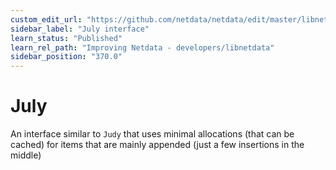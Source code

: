 ```yaml
---
custom_edit_url: "https://github.com/netdata/netdata/edit/master/libnetdata/july/README.md"
sidebar_label: "July interface"
learn_status: "Published"
learn_rel_path: "Improving Netdata - developers/libnetdata"
sidebar_position: "370.0"
---
```




# July

An interface similar to `Judy` that uses minimal allocations (that can be cached)
for items that are mainly appended (just a few insertions in the middle)

